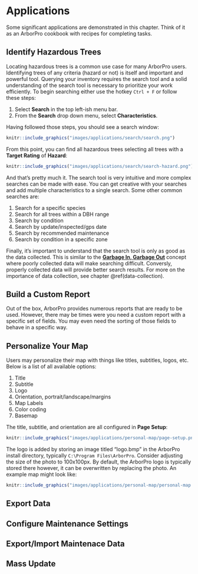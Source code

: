 # Applications {#applications}

Some significant applications are demonstrated in this chapter. Think of it as an ArborPro cookbook with recipes for completing tasks.

## Identify Hazardous Trees

Locating hazardous trees is a common use case for many ArborPro users. Identifying trees of any criteria (hazard or not) is itself and important and powerful tool. Querying your inventory requires the search tool and a solid understanding of the search tool is necessary to prioritize your work efficiently. To begin searching either use the hotkey `Ctrl + F` or follow these steps:

1. Select **Search** in the top left-ish menu bar.
2. From the **Search** drop down menu, select **Characteristics**.

Having followed those steps, you should see a search window:

```r
knitr::include_graphics("images/applications/search/search.png")
```

From this point, you can find all hazardous trees selecting all trees with a **Target Rating** of **Hazard**:

```r
knitr::include_graphics("images/applications/search/search-hazard.png")
```

And that's pretty much it. The search tool is very intuitive and more complex searches can be made with ease. You can get creative with your searches and add multiple characteristics to a single search. Some other common searches are:

1. Search for a specific species
2. Search for all trees within a DBH range
3. Search by condition
4. Search by update/inspected/gps date
5. Search by recommended maintenance
6. Search by condition in a specific zone

Finally, it's important to understand that the search tool is only as good as the data collected. This is similar to the [**Garbage In, Garbage Out**](https://en.wikipedia.org/wiki/Garbage_in,_garbage_out) concept where poorly collected data will make searching difficult. Conversly, properly collected data will provide better search results. For more on the importance of data collection, see chapter \@ref(data-collection).

## Build a Custom Report

Out of the box, ArborPro provides numerous reports that are ready to be used. However, there may be times were you need a custom report with a specific set of fields. You may even need the sorting of those fields to behave in a specific way. 

## Personalize Your Map

Users may personalize their map with things like titles, subtitles, logos, etc. Below is a list of all available options:

1. Title
2. Subtitle
3. Logo
4. Orientation, portrait/landscape/margins
5. Map Labels
6. Color coding
7. Basemap

The title, subtitle, and orientation are all configured in **Page Setup**:

```r
knitr::include_graphics("images/applications/personal-map/page-setup.png")
```

The logo is added by storing an image titled "logo.bmp" in the ArborPro install directory, typically `C:\Program Files\ArborPro`. Consider adjusting the size of the photo to 100x100px. By default, the ArborPro logo is typically stored there however, it can be overwritten by replacing the photo. An example map might look like:

```r
knitr::include_graphics("images/applications/personal-map/personal-map.png")
```

## Export Data

## Configure Maintenance Settings

## Export/Import Maintenace Data

## Mass Update